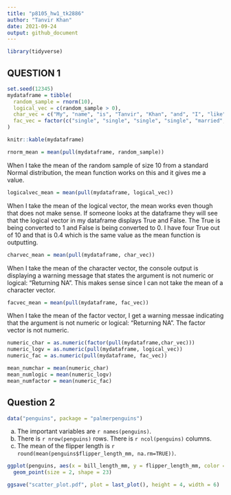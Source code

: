 ```yaml
---
title: "p8105_hw1_tk2886"
author: "Tanvir Khan"
date: 2021-09-24
output: github_document
---
```



```r
library(tidyverse)
```

## QUESTION 1 
```r
set.seed(12345)
mydataframe = tibble(
  random_sample = rnorm(10),
  logical_vec = c(random_sample > 0),
  char_vec = c("My", "name", "is", "Tanvir", "Khan", "and", "I", "like", "the", "Lakers"),
  fac_vec = factor(c("single", "single", "single", "single", "married", "married", "married", "divorced", "divorced", "divorced")),
)

knitr::kable(mydataframe)
```


```r
rnorm_mean = mean(pull(mydataframe, random_sample))
```
When I take the mean of the random sample of size 10 from a standard Normal distribution, the mean function works on this and it gives me a value. 


```r
logicalvec_mean = mean(pull(mydataframe, logical_vec))
```
When I take the mean of the logical vector, the mean works even though that does not make sense. If someone looks at the dataframe they will see that the logical vector in my dataframe displays True and False. The True is being converted to 1 and False is being converted to 0. I have four True out of 10 and that is 0.4 which is the same value as the mean function is outputting. 


```r
charvec_mean = mean(pull(mydataframe, char_vec))
```
When I take the mean of the character vector, the console output is displaying a warning message that states the argument is not numeric or logical: "Returning NA". This makes sense since I can not take the mean of a character vector. 


```r
facvec_mean = mean(pull(mydataframe, fac_vec))
```
When I take the mean of the factor vector, I get a warning messae indicating that the argument is not numeric or logical: "Returning NA". The factor vector is not numeric. 


```r
numeric_char = as.numeric(factor(pull(mydataframe,char_vec)))
numeric_logv = as.numeric(pull(mydataframe, logical_vec))
numeric_fac = as.numeric(pull(mydataframe, fac_vec))
```


```r
mean_numchar = mean(numeric_char)
mean_numlogic = mean(numeric_logv)
mean_numfactor = mean(numeric_fac)
```



## Question 2
```r
data("penguins", package = "palmerpenguins")
```
a) The important variables are `r names(penguins)`. 
b) There is `r nrow(penguins)` rows. There is `r ncol(penguins)` columns. 
c) The mean of the flipper length is `r round(mean(penguins$flipper_length_mm, na.rm=TRUE))`.

```r
ggplot(penguins, aes(x = bill_length_mm, y = flipper_length_mm, color = species)) +
  geom_point(size = 2, shape = 23)
```

```r
ggsave("scatter_plot.pdf", plot = last_plot(), height = 4, width = 6)
```



